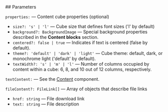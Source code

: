 

<Meta of={ContentLayoutStories} />
<StoryTemplate>
## Parameters

`properties:` — Content cube properties (optional)

- `size?: 's' | 'l'` — Cube size that defines font sizes ('l' by default)
- `background?: BackgroundImage` — Special background properties described in the **Content blocks** section.
- `centered?: false | true` — Indicates if text is centered (false by default).
- `theme?: 'default' | 'dark' | 'light'` — Cube theme: default, dark, or monochrome light ('default' by default).
- `textWidth?: 's' | 'm' | 'l'` — Number of columns occupied by content within a cube: 6, 8, and 10 out of 12 columns, respectively.

`textContent:` — See the [Content](?path=/story/components-content--default&viewMode=docs) component.

`fileContent?: FileLink[]` — Array of objects that describe file links

- `href: string` — File download link
- `text: string` — File description
</StoryTemplate>
